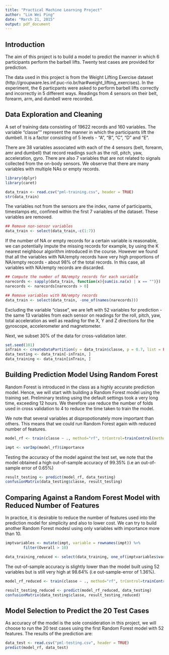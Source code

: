 ```yaml
---
title: "Practical Machine Learning Project"
author: "Lim Wei Ping"
date: "March 21, 2015"
output: pdf_document
---
```

## Introduction
The aim of this project is to build a model to predict the manner in which 6 participants perform the barbell lifts. Twenty test cases are provided for prediction.

The data used in this project is from the Weight Lifting Exercise dataset (http://groupware.les.inf.puc-rio.br/har#weight_lifting_exercises). In the experiment, the 6 particpants were asked to perform barbell lifts correctly and incorrectly in 5 different ways. Readings from 4 sensors on their belt, forearm, arm, and dumbell were recorded.  

## Data Exploration and Cleaning

A set of training data consisting of 19622 records and 160 variables. The variable "classe"" represent the manner in which the participants lift the dumbell. It is a factor consisting of 5 levels - "A", "B", "C", "D" and "E". 

There are 38 variables associated with each of the 4 sensors (belt, forearm, amr and dumbell) that record readings such as the roll, pitch, yaw, acceleration, gyro. There are also 7 variables that are not related to signals collected from the on-body sensors. We observe that there are many variables with multiple NAs or empty records. 
```r
library(dplyr)
library(caret)

data_train <- read.csv("pml-training.csv", header = TRUE)
str(data_train)
```
The variables not from the sensors are the index, name of participants, timestamps etc, confined within the first 7 variables of the dataset. These variables are removed. 

``` r
## Remove non-sensor variables
data_train <- select(data_train,-c(1:7))
```

If the number of NA or empty records for a certain variable is reasonable, we can potentially impute the missing records for example, by using the K nearest neighbour algorithm introduced in the course. However we found that all the variables with NA/empty records have very high proportions of NA/empty records - about 98% of the total records. In this case, all variables with NA/empty records are discarded.

```r
## Compute the number of NA/empty records for each variable
narecords <- sapply(data_train, function(x){sum(is.na(x) | x == "")})
narecords <- narecords[narecords > 0]

## Remove variables with NA/empty records 
data_train <- select(data_train, -one_of(names(narecords)))
```

Excluding the variable "classe", we are left with 52 variables for prediction - the same 13 variables from each sensor on readings for the roll, pitch, yaw, total acceleration as well as reading for the X, Y and Z directions for the gyroscope, accelerometer and magnetometer. 

Next, we subset 30% of the data for cross-validation later.

```r
set.seed(101)
inTrain <- createDataPartition(y = data_train$classe, p = 0.7, list = FALSE)
data_testing <- data_train[-inTrain, ]
data_training <- data_train[inTrain, ]
```

## Building Prediction Model Using Random Forest

Random Forest is introduced in the class as a highly accurate prediction model. Hence, we will start with building a Random Forest model using the training set. Preliminary testing using the default settings took a very long time, exceeding 12 hours. We therefore use reduce the number of folds used in cross validation to 4 to reduce the time taken to train the model. 

We note that several variables at dispropotionately more important than others. This means that we could run Random Forest again with reduced number of features. 

```r
model_rf <- train(classe ~ ., method="rf", trControl=trainControl(method = "cv", number = 4), data = data_training)

impt <- varImp(model_rf)$importance
```
Testing the accuracy of the model against the test set, we note that the model obtained a high out-of-sample accuracy of 99.35% (i.e an out-of-sample error of 0.65%)

```r
result_testing <- predict(model_rf, data_testing)
confusionMatrix(data_testing$classe, result_testing)
```

## Comparing Against a Random Forest Model with Reduced Number of  Features
In practice, it is desirable to reduce the number of features used into the prediction model for simplicity and also to lower cost. We can try to build another Random Forest modesl using only variables with importance more than 10. 

```r
imptvariables <- mutate(impt, variable = rownames(impt)) %>%
        filter(Overall > 10)

data_training_reduced <- select(data_training, one_of(imptvariables$variable), matches("classe"))
```

The out-of-sample accuracy is slightly lower than the model built using 52 variables but is still very high at 98.64% (i.e out-sample-error of 1.36%).

```r
model_rf_reduced <- train(classe ~ ., method="rf", trControl=trainControl(method = "cv", number = 4), data = data_training_reduced)

result_testing_reduced <- predict(model_rf_reduced, data_testing)
confusionMatrix(data_testing$classe, result_testing_reduced)

```

## Model Selection to Predict the 20 Test Cases
As accuracy of the model is the sole consideration in this project, we will choose to run the 20 test cases using the first Random Forest model with 52 features. The results of the prediction are:

```r
data_test <- read.csv("pml-testing.csv", header = TRUE)
predict(model_rf, data_test)
```